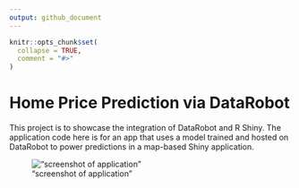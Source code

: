 ```yaml
---
output: github_document
---
```


<!-- README.md is generated from README.Rmd. Please edit that file -->

```r
knitr::opts_chunk$set(
  collapse = TRUE,
  comment = "#>"
)
```

# Home Price Prediction via DataRobot

<!-- badges: start -->
<!-- badges: end -->

This project is to showcase the integration of DataRobot and R Shiny.
The application code here is for an app that uses a model trained and
hosted on DataRobot to power predictions in a map-based Shiny
application.

!["screenshot of application"](app_screenshotV2.png)







